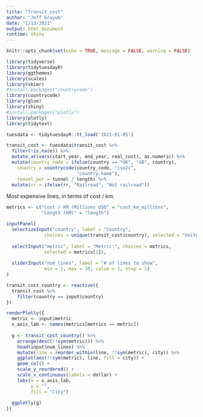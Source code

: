 ```yaml
---
title: "Transit_cost"
author: "Jeff Grayum"
date: "1/13/2021"
output: html_document
runtime: shiny
---
```


```r
knitr::opts_chunk$set(echo = TRUE, message = FALSE, warning = FALSE)
```

```r
library(tidyverse)
library(tidytuesdayR)
library(ggthemes)
library(scales)
library(skimr)
#install.packages("countrycode")
library(countrycode)
library(glue)
library(shiny)
#install.packages("plotly")
library(plotly)
library(tidytext)
```


```r
tuesdata <- tidytuesdayR::tt_load('2021-01-05')

transit_cost <- tuesdata$transit_cost %>%
  filter(!is.na(e)) %>%
  mutate_at(vars(start_year, end_year, real_cost), as.numeric) %>%
  mutate(country_code = ifelse(country == "UK", "GB", country),
    country = countrycode(country_code, "iso2c",
                          "country.name"),
    tunnel_per = tunnel / length) %>%
  mutate(rr = ifelse(rr, "Railroad", "Not railroad"))
```


Most expensive lines, in terms of cost / km.

```r
metrics <- c("Cost / KM (Millions USD" = "cost_km_millions",
             "Length (KM)" = "length")

inputPanel(
  selectizeInput("country", label = "Country",
              choices = unique(transit_cost$country), selected = "United States"),
  
  selectInput("metric", label = "Metric:", choices = metrics,
              selected = metrics[1]),
  
  sliderInput("num_lines", label = "# of lines to show",
              min = 1, max = 30, value = 1, step = 1)
)

transit_cost_country <- reactive({
  transit_cost %>%
    filter(country == input$country)
})

renderPlotly({
  metric <- input$metric
  x_axis_lab <- names(metrics[metrics == metric])
  
  g <- transit_cost_country() %>%
    arrange(desc(!!sym(metric))) %>%
    head(input$num_lines) %>%
    mutate(line = reorder_within(line, !!sym(metric), city)) %>%
    ggplot(aes(!!sym(metric), line, fill = city)) +
    geom_col() +
    scale_y_reordered() +
    scale_x_continuous(labels = dollar) +
    labs(x = x_axis_lab,
         y = "",
         fill = "City")
  
  ggplotly(g)
})
```





